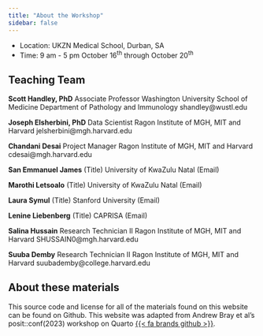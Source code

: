 ```yaml
---
title: "About the Workshop"
sidebar: false
---
```


- Location: UKZN Medical School, Durban, SA
- Time: 9 am - 5 pm October 16^th^ through  October 20^th^


## Teaching Team


**Scott Handley, PhD**
Associate Professor 
Washington University School of Medicine 
Department of Pathology and Immunology 
shandley@wustl.edu 

**Joseph Elsherbini, PhD**
Data Scientist 
Ragon Institute of MGH, MIT and Harvard 
jelsherbini@mgh.harvard.edu 

**Chandani Desai**
Project Manager 
Ragon Institute of MGH, MIT and Harvard 
cdesai@mgh.harvard.edu 

**San Emmanuel James**
(Title)
University of KwaZulu Natal 
(Email)

**Marothi Letsoalo**
(Title)
University of KwaZulu Natal 
(Email)

**Laura Symul** 
(Title)
Stanford University
(Email)

**Lenine Liebenberg**
(Title)
CAPRISA
(Email)

**Salina Hussain**
Research Technician II
Ragon Institute of MGH, MIT and Harvard 
SHUSSAIN0@mgh.harvard.edu

**Suuba Demby**
Research Technician II
Ragon Institute of MGH, MIT and Harvard 
suubademby@college.harvard.edu

## About these materials

This source code and license for all of the materials found on this website can be found on Github. This website was adapted from Andrew Bray et al's posit::conf(2023) workshop on Quarto [{{< fa brands github >}}](https://github.com/posit-conf-2023/quarto-r).

